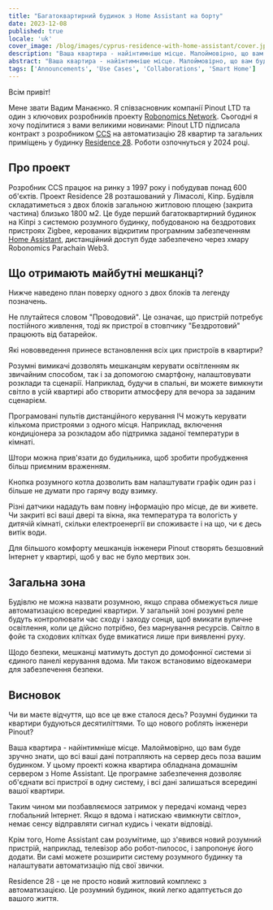 ```yaml
---
title: "Багатоквартирний будинок з Home Assistant на борту"
date: 2023-12-08
published: true
locale: 'uk'
cover_image: /blog/images/cyprus-residence-with-home-assistant/cover.jpg
description: "Ваша квартира - найінтимніше місце. Малоймовірно, що вам буде комфортно знати, що всі ваші дані потрапляють на сервер десь поза вашим будинком. У цьому проекті кожна квартира обладнана домашнім сервером з Home Assistant."
abstract: "Ваша квартира - найінтимніше місце. Малоймовірно, що вам буде комфортно знати, що всі ваші дані потрапляють на сервер десь поза вашим будинком. У цьому проекті кожна квартира обладнана домашнім сервером з Home Assistant."
tags: ['Announcements', 'Use Cases', 'Collaborations', 'Smart Home']
---
```


Всім привіт!

Мене звати Вадим Манаєнко. Я співзасновник компанії Pinout LTD та один з ключових розробників проекту [Robonomics Network](https://robonomics.network/). Сьогодні я хочу поділитися з вами великими новинами: Pinout LTD підписала контракт з розробником [CCS](https://www.stylianidesgroup.com/) на автоматизацію 28 квартир та загальних приміщень у будинку [Residence 28](https://www.stylianidesgroup.com/property/residence-28). Роботи озпочнуться у 2024 році.

## Про проект

Розробник CCS працює на ринку з 1997 року і побудував понад 600 об'єктів. Проект Residence 28 розташований у Лімасолі, Кіпр. Будівля складатиметься з двох блоків загальною житловою площею (закрита частина) близько 1800 м2. Це буде перший багатоквартирний будинок на Кіпрі з системою розумного будинку, побудованою на бездротових пристроях Zigbee, керованих відкритим програмним забезпеченням [Home Assistant](https://www.home-assistant.io/), дистанційний доступ буде забезпечено через хмару Robonomics Parachain Web3.

## Що отримають майбутні мешканці?

Нижче наведено план поверху одного з двох блоків та легенду позначень.

<RbImage zoom src="/blog/images/cyprus-residence-with-home-assistant/smart-home-floor-plan-cyprus-residence.jpg" alt="Smart home floor plan" />

Не плутайтеся словом "Проводовий". Це означає, що пристрій потребує постійного живлення, тоді як пристрої в стовпчику "Бездротовий" працюють від батарейок.

Які нововведення принесе встановлення всіх цих пристроїв в квартири?

Розумні вимикачі дозволять мешканцям керувати освітленням як звичайним способом, так і за допомогою смартфону, налаштовувати розклади та сценарії. Наприклад, будучи в спальні, ви можете вимкнути світло в усій квартирі або створити атмосферу для вечора за заданим сценарієм.

Програмовані пультів дистанційного керування ІЧ можуть керувати кількома пристроями з одного місця. Наприклад, включення кондиціонера за розкладом або підтримка заданої температури в кімнаті.

Штори можна прив'язати до будильника, щоб зробити пробудження більш приємним враженням.

Кнопка розумного котла дозволить вам налаштувати графік один раз і більше не думати про гарячу воду взимку.

Різні датчики нададуть вам повну інформацію про місце, де ви живете. Чи закриті всі ваші двері та вікна, яка температура та вологість у дитячій кімнаті, скільки електроенергії ви споживаєте і на що, чи є десь витік води.

Для більшого комфорту мешканців інженери Pinout створять безшовний Інтернет у квартирі, щоб у вас не було мертвих зон.

## Загальна зона

Будівлю не можна назвати розумною, якщо справа обмежується лише автоматизацією всередині квартири. У загальній зоні розумні реле будуть контролювати час сходу і заходу сонця, щоб вмикати вуличне освітлення, коли це дійсно потрібно, без марнування ресурсів. Світло в фойє та сходових клітках буде вмикатися лише при виявленні руху.

Щодо безпеки, мешканці матимуть доступ до домофонної системи зі єдиного панелі керування вдома. Ми також встановимо відеокамери для забезпечення безпеки.

<RbImage zoom src="/blog/images/cyprus-residence-with-home-assistant/smart-home-lobby-plan-cyprus-residence.jpg" alt="Smart home lobby plan" />

## Висновок

Чи ви маєте відчуття, що все це вже сталося десь? Розумні будинки та квартири будуються десятиліттями. То що нового роблять інженери Pinout?

Ваша квартира - найінтимніше місце. Малоймовірно, що вам буде зручно знати, що всі ваші дані потрапляють на сервер десь поза вашим будинком. У цьому проекті кожна квартира обладнана домашнім сервером з Home Assistant. Це програмне забезпечення дозволяє об'єднати всі пристрої в одну систему, і всі дані залишаться всередині вашої квартири.

Таким чином ми позбавляємося затримок у передачі команд через глобальний Інтернет. Якщо я вдома і натискаю «вимкнути світло», немає сенсу відправляти сигнал кудись і чекати відповіді.

Крім того, Home Assistant сам розумітиме, що з'явився новий розумний пристрій, наприклад, телевізор або робот-пилосос, і запропонує його додати. Ви самі можете розширити систему розумного будинку та налаштувати автоматизацію під свої звички.

Residence 28 - це не просто новий житловий комплекс з автоматизацією. Це розумний будинок, який легко адаптується до вашого життя.
